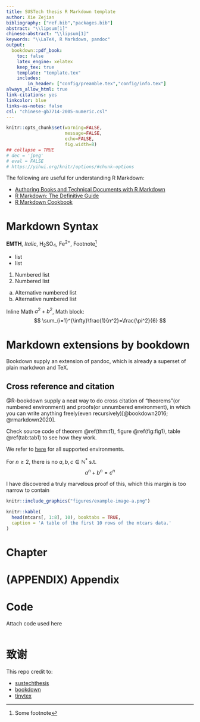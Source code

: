 ```yaml
---
title: SUSTech thesis R Markdown template
author: Xie Zejian
bibliography: ["ref.bib","packages.bib"]
abstract: "\\lipsum[1]"
chinese-abstract: "\\lipsum[1]"
keywords: "\\LaTeX, R Markdown, pandoc"
output:
  bookdown::pdf_book:
    toc: false
    latex_engine: xelatex
    keep_tex: true
    template: "template.tex"
    includes:
        in_header: ["config/preamble.tex","config/info.tex"]
always_allow_html: true
link-citations: yes
linkcolor: blue
links-as-notes: false
csl: "chinese-gb7714-2005-numeric.csl"
---
```


```r
knitr::opts_chunk$set(warning=FALSE,
                      message=FALSE,
                      echo=FALSE, 
                      fig.width=8)
## collapse = TRUE
# dec = 'jpeg'
# eval = FALSE
# https://yihui.org/knitr/options/#chunk-options
```

The following are useful for understanding R Markdown:

- [Authoring Books and Technical Documents with R Markdown](https://bookdown.org/yihui/bookdown/)
- [R Markdown: The Definitive Guide](https://bookdown.org/yihui/rmarkdown/)
- [R Markdown Cookbook](https://bookdown.org/yihui/rmarkdown-cookbook/)


# Markdown Syntax

**EMTH**, *Italic*, H~2~SO~4~, Fe^2+^, Footnote^[Some footnote]

- list
- list

1. Numbered list
1. Numbered list

a. Alternative numbered list
b. Alternative numbered list

Inline Math $a^2+b^2$, Math block:
$$
\sum_{i=1}^{\infty}\frac{1}{n^2}=\frac{\pi^2}{6}
$$

# Markdown extensions by bookdown

Bookdown supply an extension of pandoc, which is already a superset of plain markdwon and TeX.

## Cross reference and citation

@R-bookdown supply a neat way to do cross citation of "theorems"(or numbered environment) and proofs(or unnumbered environment), in which you can write anything freely(even recursively)[@bookdown2016; @rmarkdown2020].

Check source code of theorem \@ref(thm:t1), figure \@ref(fig:fig1), table \@ref(tab:tab1) to see how they work.


We refer to [here](https://bookdown.org/yihui/bookdown/markdown-extensions-by-bookdown.html#theorems) for all supported environments.


::: {.theorem #t1 name="Fermat's Last Theorem"}

For $n\ge 2$, there is no $a,b,c\in \mathbb{N}^* \text{ s.t. }$
$$
a^{n}+b^{n}=c^{n}
$$


:::


:::: {.proof}

 I have discovered a truly marvelous proof of this, which this margin is too narrow to contain


::::


```r

knitr::include_graphics("figures/example-image-a.png")

```


```r

knitr::kable(
  head(mtcars[, 1:8], 10), booktabs = TRUE,
  caption = 'A table of the first 10 rows of the mtcars data.'
)

```

# Chapter


```{=latex}

\lipsum[1]

```



```{=latex}

\clearpage
\参考文献

```

<div id="refs"></div>

\newpage

# (APPENDIX) Appendix {-}

# Code

Attach code used here

```python



```



\newpage


# 致谢 {-}


This repo credit to:

- [sustechthesis](https://github.com/iydon/sustechthesis)
- [bookdown](https://github.com/rstudio/bookdown)
- [tinytex](https://github.com/yihui/tinytex)
